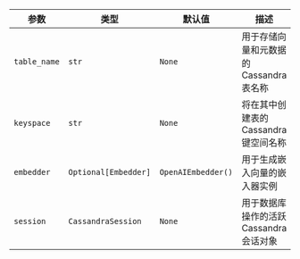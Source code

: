 | 参数        | 类型                | 默认值           | 描述                                                           |
| ----------- | ------------------- | ---------------- | -------------------------------------------------------------- |
| `table_name` | `str`               | `None`                | 用于存储向量和元数据的 Cassandra 表名称                        |
| `keyspace`   | `str`               | `None`                | 将在其中创建表的 Cassandra 键空间名称                          |
| `embedder`   | `Optional[Embedder]` | `OpenAIEmbedder()` | 用于生成嵌入向量的嵌入器实例                                   |
| `session`    | `CassandraSession`  | `None`                | 用于数据库操作的活跃 Cassandra 会话对象                        |